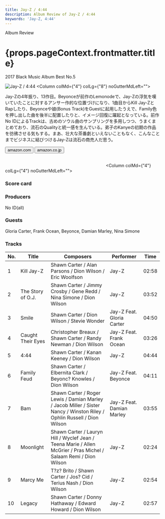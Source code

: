 ```yaml
---
title: Jay-Z / 4:44
description: Album Review of Jay-Z / 4:44
keywords: 'Jay-Z, 4:44'
---
```




<p className="largeP">Album Review</p>
<h1 className="h1--no--margin">{props.pageContext.frontmatter.title}</h1>
<p className="largeP"><Link to="/best50/2017/">2017 Black Music Album Best No.5</Link></p>

<Row  className="image-card-group">
	<Column colMd={"3"} colLg={"4"} noGutterMdLeft="">
       <ImageCard>

![Jay-Z / 4:44](../../images/cd/jayz12L.jpg) 
</ImageCard>
	</Column>
	<Column colMd={"4"} colLg={"8"} noGutterMdLeft="">
	<p>
	Jay-Zの4年振り、13作目。Beyonceが前作のLemonodeで、Jay-Zの浮気を嘆いていたことに対するアンサー作的な位置づけになり、1曲目からKill Jay-ZとRapしたり、Beyonceや娘(Bonus Track)をGuestに起用したうえで、Family色を押し出した曲を後半に配置したりと、イメージ回復に躍起となっている。前作No IDによるTrackは、古めのソウル曲のサンプリングを多用しつつ、うまくまとめており、流石のQualityと統一感を生んでいる。弟子のKanyeの初期の作品を彷彿させる気もする。まあ、壮大な茶番劇といえないこともなく、こんなことまでビジネスに結びつけるJay-Zは流石の商売人だ思う。
	</p>
	<div>
	  <Button className="button-right-mergin"  href="https://amzn.to/2X6Bt0C" kind="primary" size="small" renderIcon={ArrowUpRight24}>
      amazon.com
    </Button>
    <Button className="button-right-mergin"  href="https://amzn.to/30UZ9Gt" kind="secondary" size="small" renderIcon={ArrowUpRight24}>
      amazon.co.jp
    </Button>
	</div>
	<a href="https://geo.music.apple.com/jp/album/4-44/1440935425?mt=1&app=music&ls=1&at=11lcug" style="display:inline-block;overflow:hidden;background:url(https://linkmaker.itunes.apple.com/ja-jp/lockup.svg?releaseDate=2017-06-30&kind=album&bubble=apple_music&style=mono-black) no-repeat;width:180px;height:45px;"></a>
	<a href="https://geo.music.apple.com/jp/album/4-44/1440935425?app=itunes&at=11lcug" style="display:inline-block;overflow:hidden;background:url(https://linkmaker.itunes.apple.com/ja-jp/badge-lrg.svg?releaseDate=2017-06-30T00:00:00Z&kind=album&bubble=itunes_music) no-repeat;width:140px;height:45px;"></a>
	</Column>
</Row>
<Row >
	<Column colMd={"4"} colLg={"4"} noGutterMdLeft="">
<div>
    <h3>Score card</h3>
	<SliderJS1 value="2" />
    <SliderJS2 value="1" />
	<SliderJS3 value="2" />
    <SliderJS4 value="8" />
</div>
</Column>
<Column colMd={"8"} colLg={"8"} noGutterMdLeft="">
<div>
<h3>Producers</h3>
<p>
No ID(all)
</p>
<h3>Guests</h3>
<p>
Gloria Carter, Frank Ocean, Beyonce, Damian Marley, Nina Simone
</p>
</div>
</Column>
</Row>

<h3>Tracks</h3>

| No. |	 Title            |	 Composers                                                                                                             	|	 Performer              | Time	|
| --- |	----------------- | ----------------------------------------------------------------------------------------------------------------------- | ------------------------- | ----- |
| 1	  |	Kill Jay-Z        | Shawn Carter / Alan Parsons / Dion Wilson / Eric Woolfson                                                              	| Jay-Z                    	| 02:58 |
| 2	  |	The Story of O.J. | Shawn Carter / Jimmy Crosby / Gene Redd / Nina Simone / Dion Wilson                                                    	| Jay-Z                    	| 03:52 |
| 3	  |	Smile             | Shawn Carter / Dion Wilson / Stevie Wonder                                                                             	| Jay-Z Feat. Gloria Carter	| 04:50 |
| 4	  |	Caught Their Eyes | Christopher Breaux / Shawn Carter / Randy Newman / Dion Wilson                                                         	| Jay-Z Feat. Frank Ocean  	| 03:26 |
| 5	  |	4:44	          | Shawn Carter / Kanan Keeney / Dion Wilson                                                                              	| Jay-Z                    	| 04:44 |
| 6	  |	Family Feud       | Shawn Carter / Elbernita Clark / Beyonc? Knowles / Dion Wilson                                                         	| Jay-Z Feat. Beyonce      	| 04:11 |
| 7	  |	Bam               | Shawn Carter / Roger Lewis / Damian Marley / Jacob Miller / Sister Nancy / Winston Riley / Ophlin Russell / Dion Wilson	| Jay-Z Feat. Damian Marley	| 03:55 |
| 8	  |	Moonlight         | Shawn Carter / Lauryn Hill / Wyclef Jean / Teena Marie / Allen McGrier / Pras Michel / Salaam Remi / Dion Wilson       	| Jay-Z                    	| 02:24 |
| 9	  |	Marcy Me          | T?z? Brito / Shawn Carter / Jos? Cid / Terius Nash / Dion Wilson                                                       	| Jay-Z                    	| 02:54 |
| 10  |	Legacy            | Shawn Carter / Donny Hathaway / Edward Howard / Dion Wilson                                                            	| Jay-Z                    	| 02:57 |
